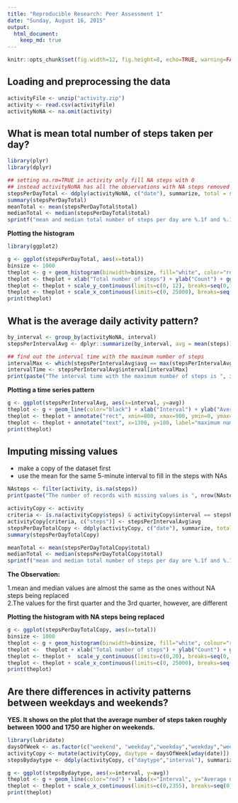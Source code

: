 ```yaml
---
title: "Reproducible Research: Peer Assessment 1"
date: "Sunday, August 16, 2015"
output: 
  html_document:
    keep_md: true
---
```


```r
knitr::opts_chunk$set(fig.width=12, fig.height=8, echo=TRUE, warning=FALSE, message=FALSE, fig.path='figure/')
```


## Loading and preprocessing the data
```r
activityFile <- unzip("activity.zip")
activity <- read.csv(activityFile)
activityNoNA <- na.omit(activity)
```




## What is mean total number of steps taken per day?
```r
library(plyr)
library(dplyr)

## setting na.rm=TRUE in activity only fill NA steps with 0
## instead activityNoNA has all the observations with NA steps removed
stepsPerDayTotal <- ddply(activityNoNA, c("date"), summarize, total = sum(steps))
summary(stepsPerDayTotal)
meanTotal <- mean(stepsPerDayTotal$total)
medianTotal <- median(stepsPerDayTotal$total)
sprintf("mean and median total number of steps per day are %.1f and %.1f", meanTotal, medianTotal)
```


**Plotting the histogram**
```r
library(ggplot2)

g <- ggplot(stepsPerDayTotal, aes(x=total))
binsize <- 1000
theplot <- g + geom_histogram(binwidth=binsize, fill="white", color="red", origin=0)
theplot <- theplot + xlab("Total number of steps") + ylab("Count") + ggtitle("Histogram of the total number\n of steps taken each day")
theplot <- theplot + scale_y_continuous(limits=c(0, 12), breaks=seq(0,12,2))
theplot <- theplot + scale_x_continuous(limits=c(0, 25000), breaks=seq(0,25000,2000))
print(theplot)
```



## What is the average daily activity pattern?
```r
by_interval <- group_by(activityNoNA, interval)
stepsPerIntervalAvg <- dplyr::summarize(by_interval, avg = mean(steps))

## find out the interval time with the maximum number of steps
intervalMax <- which(stepsPerIntervalAvg$avg == max(stepsPerIntervalAvg$avg))
intervalTime <- stepsPerIntervalAvg$interval[intervalMax]
print(paste("The interval time with the maximum number of steps is ", intervalTime))
```
**Plotting a time series pattern**
```r

g <- ggplot(stepsPerIntervalAvg, aes(x=interval, y=avg))
theplot <- g + geom_line(color="black") + xlab("Interval") + ylab("Average number of steps") + ggtitle("A time series plot across all days")
theplot <- theplot + annotate("rect", xmin=800, xmax=900, ymin=0, ymax=225, alpha=.1,fill="red")
theplot <- theplot + annotate("text", x=1300, y=180, label="maximum number of steps\nat the interval 835 ")
print(theplot)
```


## Imputing missing values
- make a copy of the dataset first
- use the mean for the same 5-minute interval to fill in the steps with NAs

```r
NAsteps <- filter(activity, is.na(steps))
print(paste("The number of records with missing values is ", nrow(NAsteps)))

activityCopy <- activity
criteria <- is.na(activityCopy$steps) & activityCopy$interval == stepsPerIntervalAvg$interval
activityCopy[criteria, c("steps")] <- stepsPerIntervalAvg$avg
stepsPerDayTotalCopy <- ddply(activityCopy, c("date"), summarize, total = sum(steps))
summary(stepsPerDayTotalCopy)

meanTotal <- mean(stepsPerDayTotalCopy$total)
medianTotal <- median(stepsPerDayTotalCopy$total)
sprintf("mean and median total number of steps per day are %.1f and %.1f", meanTotal, medianTotal)
```
**The Observation:**  

1.mean and median values are almost the same as the ones without NA steps being replaced  
2.The values for the first quarter and the 3rd quarter, however, are different


**Plotting the histogram with NA steps being replaced**
```r

g <- ggplot(stepsPerDayTotalCopy, aes(x=total))
binsize <- 1000
theplot <- g + geom_histogram(binwidth=binsize, fill="white", colour="red", origin=0)
theplot <-  theplot + xlab("Total number of steps") + ylab("Count") + ggtitle("Histogram of the total number of steps \ntaken each day with NA being replaced")
theplot <- theplot +  scale_y_continuous(limits=c(0,20), breaks=seq(0, 20, 2)) 
theplot <- theplot + scale_x_continuous(limits=c(0, 25000), breaks=seq(0,25000,2000))
print(theplot)
```



## Are there differences in activity patterns between weekdays and weekends?
**YES. It shows on the plot that the average number of steps taken roughly between 1000 and 1750 are higher on weekends.**

```r
library(lubridate)
daysOfWeek <- as.factor(c("weekend", "weekday","weekday","weekday","weekday","weekday", "weekend"))
activityCopy <- mutate(activityCopy, daytype = daysOfWeek[wday(date)])
stepsBydaytype <- ddply(activityCopy, c("daytype","interval"), summarize, avg = mean(steps))

g <- ggplot(stepsBydaytype, aes(x=interval, y=avg))
theplot <- g + geom_line(color="red") + labs(x="Interval", y="Average number of steps") + facet_wrap(~daytype, nrow=2)
theplot <- theplot + scale_x_continuous(limits=c(0,2355), breaks=seq(0, 2355, 250))
print(theplot)
```